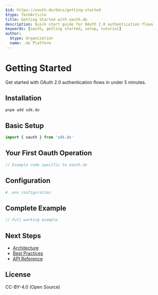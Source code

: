 ```yaml
---
$id: https://oauth.do/docs/getting-started
$type: TechArticle
title: Getting Started with oauth.do
description: Quick start guide for OAuth 2.0 authentication flows
keywords: [oauth, getting started, setup, tutorial]
author:
  $type: Organization
  name: .do Platform
---
```


# Getting Started

Get started with OAuth 2.0 authentication flows in under 5 minutes.

## Installation

```bash
pnpm add sdk.do
```

## Basic Setup

```typescript
import { oauth } from 'sdk.do'
```

## Your First Oauth Operation

```typescript
// Example code specific to oauth.do
```

## Configuration

```bash
# .env configuration
```

## Complete Example

```typescript
// Full working example
```

## Next Steps

- [Architecture](./architecture)
- [Best Practices](./best-practices)
- [API Reference](../api/)

## License

CC-BY-4.0 (Open Source)
